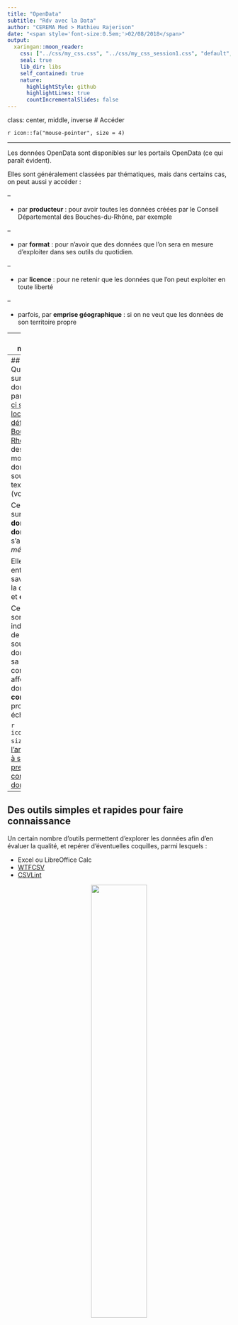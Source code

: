 ```yaml
---
title: "OpenData"
subtitle: "Rdv avec la Data"
author: "CEREMA Med > Mathieu Rajerison"
date: "<span style='font-size:0.5em;'>02/08/2018</span>"
output:
  xaringan::moon_reader:
    css: ["../css/my_css.css", "../css/my_css_session1.css", "default", "default-fonts"]
    seal: true
    lib_dir: libs
    self_contained: true
    nature:
      highlightStyle: github
      highlightLines: true
      countIncrementalSlides: false
---
```

class: center, middle, inverse
# Accéder

`r icon::fa("mouse-pointer", size = 4)` 

<!-- !! métiers de la donnée -->
<!-- !! http://eduscol.education.fr/sti/sites/eduscol.education.fr.sti/files/ressources/pedagogiques/693/693-isn-opendatadocument-ressource-prof.pdf -->

---

Les données OpenData sont disponibles sur les portails OpenData (ce qui paraît évident).

Elles sont généralement classées par thématiques, mais dans certains cas, on peut aussi y accéder :

--

- par **producteur** : pour avoir toutes les données créées par le Conseil Départemental des Bouches-du-Rhône, par exemple

--

- par **format** : pour n'avoir que des données que l'on sera en mesure d'exploiter dans ses outils du quotidien.

--

- par **licence** : pour ne retenir que les données que l'on peut exploiter en toute liberté

--

- parfois, par **emprise géographique** : si on ne veut que les données de son territoire propre

---
class: center, middle, inverse

# Faire connaissance

`r icon::fa("comment", size = 4)` 
---
## Méta-données
Quand on clique sur un jeu de données du portail, par exemple [celui-ci sur la localisation des défribrillateurs en Bouches-du-Rhône](https://trouver.datasud.fr/dataset/defibrillateurs-en-region-provence-alpes-cote-dazur), une description plus ou moins longue de la donnée s'affiche sous la forme de texte ou de tableau (voire les deux).

Ces informations sur la donnée, ou **données sur la donnée**, s'appellent les *méta-données*.

Elles permettent entre autres de savoir **qui** a produit la donnée, **quand** et **comment**.

Ces informations sont indispensables afin de **fiabiliser** la source d'une donnée, connaître sa fraîcheur, connaître la licence affectée à la donnée, pouvoir **contacter** le producteur le cas échéant.

`r icon::fa("readme", size = 1)` [Lire l'article "Questions à se poser la première fois qu'on consulte une donnée"](http://rex-analytics.com/data-analysis-questions-to-ask-the-first-time/)

---
## Des outils simples et rapides pour faire connaissance

Un certain nombre d'outils permettent d'explorer les données afin d'en évaluer la qualité, et repérer d'éventuelles coquilles, parmi lesquels :

- Excel ou LibreOffice Calc
- [WTFCSV](https://datajournalism.tools/ddjtool/wtfcsv/) 
- [CSVLint](http://csvlint.io/)

<center><img src=https://i0.wp.com/datajournalism.tools/wp-content/uploads/WTFcsv.png?w=970&ssl=1 width=50%></img></center>

---
class: center, middle, inverse
# Synthétiser la donnée

`r icon::fa("filter", size = 4)` 
---
## Agréger
L'agrégation de données consiste à réaliser des **opérations d'englobage** telles que le comptage, la moyenne, le minimum, le maximum, somme à des niveaux d'organisation hiérarchique supérieurs.

L'agrégation des données simplifie l'information en la rendant **moins granulaire** et dans certains cas, permet d'**anonymiser** la donnée individuelle.

> Par exemple, je pourrais vouloir le nombre d'habitants par département à partir de celui par commune ou le revenu médian par commune à partir de celui par quartier.

---
## Visualiser
### Infographie
Les données statistiques sont naturellement difficilement interprétables quand elles sont présentées de façon brute sous forme de tableau. 

Qui a déjà vu de grands tableaux dans la partie Économie du journal "Le Monde", par exemple ?

C'est pourquoi il est d'usage de les retranscrire de façon visuelle sous forme de graphiques. Cette pratique s'appelle l'**infographie** ou **Data-visualisation**.

---

<center><img src=https://upload.wikimedia.org/wikipedia/commons/a/a6/Religious_affiliation_in_New_Zealand_1991-2013_-_bar_chart.svg width=50%></img></center>

Tracer des **courbes à partir de séries temporelles**, représenter des **camemberts** ou des diagrammes en **barres** permet très rapidement de repérer des motifs intéressants dans les données.

Selon le type de données rencontré, on n'utilisera pas forcément le même type de graphiques (voir l'excellent site [Data To Viz](https://www.data-to-viz.com/)) et il existe des façons de représenter la donnée très originales (voir [xeno.graphics](https://xeno.graphics/)).

---

### Cartographie
Aussi, quand cela est possible, la cartographie permet de voir des **dynamiques spatiales** à l'oeuvre et de **croiser des informations territorialiées** par le jeu des superpositions de couches d'informations

Voici par exemple une carte du nombre de bises :
<center><img src=http://www.cartesfrance.fr/cartes/carte-france-bises.gif width=40%></img></center>

---
class: center, middle, inverse
# Calculer, détecter et prédire

`r icon::fa("microchip", size = 4)` 
---
## Stats
Les statistiques correspondent à l'emploi de procédures mathématiques appliquées aux données, afin de **révéler des motifs** difficilement visibles "à l'oeil nu".

--

## Machine learning
Le machine learning correspond à l'emploi d'algorithmes qui permettent de **prédire** des valeurs (par exemple dans le futur), voire de **regrouper** des données entre elles sur la base de leur ressemblance.

--

## Deep learning
L'apprentissage profond est une sous-branche du machine learning, qui sous-tend l'**intelligence artificielle**, se base sur des **réseaux de neurones** qui miment le fonctionnement du cerveau humain. 

Il consiste à créer un réseau capable de prédire une valeur après avoir appris depuis une multitude d'expériences et d'échantillons de données.

---
class: center, middle, inverse
# Métiers de la data<br><i>(La data, c'est leur dada)</i>

`r icon::fa("briefcase", size = 3)` 

---
Une société submergée par des masses d'informations, pour certaines à haute valeur ajoutée, a besoin de personnes sachant s'y retrouver et jongler avec ces dernières. 

Des métiers commencent à apparaître, tournés autour de l'exploitation et la valorisation des données

---

### Data scientist
Le Data scientist est un profil à la mode qui correspond à des personnes en mesure d'**accéder**, **traiter** et **manipuler** n'importe quel type de données et d'en révéler certains motifs par le biais de la visualisation ou de la statistique

<center><img src=https://thumbor.forbes.com/thumbor/960x0/https%3A%2F%2Fblogs-images.forbes.com%2Flouiscolumbus%2Ffiles%2F2017%2F12%2FLinkedIn-top-25-emerging-jobs.jpg width=60%></img></center>

---

### CDO ou Chief Data Officer
On connaissait les CEO (Chief Economy Officer) ou CTO (Chief Technical Officer). Les CDO (pour Chief Data Officer) sont chargés de la **politique** d'ouverture des données d'une institution. 

Le rôle du CDO est généralement d'**animer** un réseau de correspondants données, de recenser l'ensemble des données et d'en assurer la diffusion.

Au MTES, ce rôle est assuré par la Superviseure Générale des Données.

---

### Chief Privacy Officer
Le Chief Privacy Officer, ou chef de la protection des données personnelles, doit **garantir la mise en oeuvre du RGPD**, soit que les données mises à disposition ne comportent pas d'informations à caractère sensible et personnel.

---
class: center, middle, inverse
# Communautés

`r icon::fa("people-carry", size = 4)` 
---
## Evènements
###Les hackathons, data camps
Les data camps sont des évènements où des personnes intéressées par la Data **échangent** autour des données, que ce soit au niveau des **méthodes**, de **jeux de données** qui sont intéressants ou dont il serait utile de disposer.

Les hackathons, à dimension plus **technique**, sont des évènements où des personnes, geeks ou non, se réunissent sur une période assez courte (un ou deux jours) afin de répondre à certaines questions par l'exploration de données et/ou la création de prototypes applicatifs (POC ou Preuves de Concept)

--

###Les Carto-parties
Les carto-parties sont des évènements organisés par des contributeurs OpenStreetMap visant à associer le plus souvent des personnes d'espaces périphériques (banlieues, ruraux) à la cartographie de leur commune sur OSM.
---
## Les lieux
### Data labs, infolabs
Les data labs ou info labs sont comparables aux fab labs dans la philosophie sauf qu'on n'y apprend pas à manier des imprimantes laser mais qu'on y échange autour de données ou outils relatifs à celles-ci (extraction, exploration, datavisualisation,...)

---
## Les forums
Le forum [teamopendata](https://teamopendata.org/) permet d'échanger virtuellement autour de l'OpenData. 

On y apprend beaucoup de choses concernant l'actualité liée à l'ouverture des données : évènements, tournants législatifs, revue du web.

C'est le "lieu" idéal où poser ses questions sur l'OpenData.